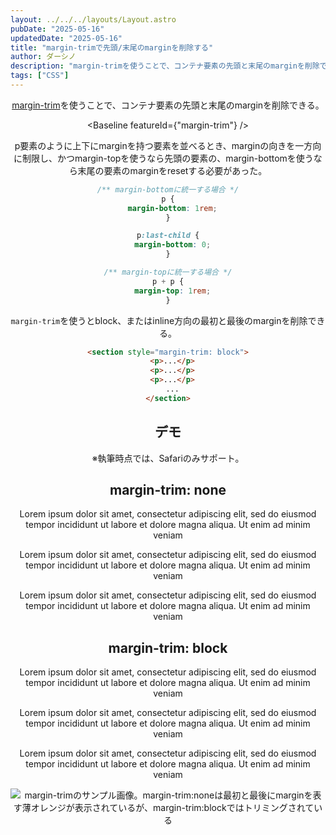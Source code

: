 ```yaml
---
layout: ../../../layouts/Layout.astro
pubDate: "2025-05-16"
updatedDate: "2025-05-16"
title: "margin-trimで先頭/末尾のmarginを削除する"
author: ダーシノ
description: "margin-trimを使うことで、コンテナ要素の先頭と末尾のmarginを削除できる。p要素のように上下にmarginを持つ要素を並べるとき、marginの向きを一方向に制限し、かつmargin-topを使うなら先頭の要素の、margin-bottomを使うなら末尾の要素のmarginをresetする必要があった。margin-trimを使うとblock、またはinline方向の最初と最後のmarginを削除できる。"
tags: ["CSS"]
---
```



<Header {...frontmatter} />

[margin-trim](https://developer.mozilla.org/en-US/docs/Web/CSS/margin-trim)を使うことで、コンテナ要素の先頭と末尾のmarginを削除できる。

<Baseline featureId={"margin-trim"} />

p要素のように上下にmarginを持つ要素を並べるとき、marginの向きを一方向に制限し、かつmargin-topを使うなら先頭の要素の、margin-bottomを使うなら末尾の要素のmarginをresetする必要があった。

```css
/** margin-bottomに統一する場合 */
p {
  margin-bottom: 1rem;
}

p:last-child {
  margin-bottom: 0;
}

/** margin-topに統一する場合 */
p + p {
  margin-top: 1rem;
}
```

`margin-trim`を使うとblock、またはinline方向の最初と最後のmarginを削除できる。

```html
<section style="margin-trim: block">
  <p>...</p>
  <p>...</p>
  <p>...</p>
  ...
</section>
```

## デモ

※執筆時点では、Safariのみサポート。

<section id="demo">
  <section class="margin-trim" style="margin-trim: none;">
    <h2>margin-trim: none</h2>
    <p>Lorem ipsum dolor sit amet, consectetur adipiscing elit, sed do eiusmod tempor incididunt ut labore et dolore magna aliqua. Ut enim ad minim veniam</p>
    <p>Lorem ipsum dolor sit amet, consectetur adipiscing elit, sed do eiusmod tempor incididunt ut labore et dolore magna aliqua. Ut enim ad minim veniam</p>
    <p>Lorem ipsum dolor sit amet, consectetur adipiscing elit, sed do eiusmod tempor incididunt ut labore et dolore magna aliqua. Ut enim ad minim veniam</p>
  </section>
  <section class="margin-trim" style="margin-trim: block;">
    <h2>margin-trim: block</h2>
    <p>Lorem ipsum dolor sit amet, consectetur adipiscing elit, sed do eiusmod tempor incididunt ut labore et dolore magna aliqua. Ut enim ad minim veniam</p>
    <p>Lorem ipsum dolor sit amet, consectetur adipiscing elit, sed do eiusmod tempor incididunt ut labore et dolore magna aliqua. Ut enim ad minim veniam</p>
    <p>Lorem ipsum dolor sit amet, consectetur adipiscing elit, sed do eiusmod tempor incididunt ut labore et dolore magna aliqua. Ut enim ad minim veniam</p>
  </section>
</section>

<style>{`
#demo {
  display: flex;
  align-items: flex-start;
  gap: 1rem;

  h2, p {
    margin: 1rem 0;
    background-color: #fafafa;
  }

  .margin-trim {
    border: 4px solid;
    max-width: 40ch;
    background-color:rgb(255, 221, 85, .5)
  }
}
`}</style>


![margin-trimのサンプル画像。margin-trim:noneは最初と最後にmarginを表す薄オレンジが表示されているが、margin-trim:blockではトリミングされている](./_margin-trim.png)
